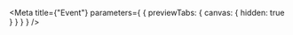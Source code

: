 
<Meta
  title={"Event"}
  parameters={
    {
      previewTabs: {
        canvas: {
          hidden: true
        }
      }
    }
  }
/>

<TaskUpdatedStatusEventRootIndex />

